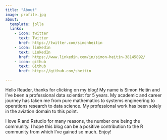 ```yaml
---
title: "About"
image: profile.jpg
about:
  template: jolla
  links:
    - icon: twitter
      text: Twitter
      href: https://twitter.com/simonheitin
    - icon: linkedin
      text: LinkedIn
      href: https://www.linkedin.com/in/simon-heitin-38145892/
    - icon: github
      text: Github
      href: https://github.com/sheitin

---
```


Hello Reader, thanks for clicking on my blog! My name is Simon Heitin and I've been a professional data scientist for 5 years. My academic and career journey has taken me from pure mathematics to systems engineering to operations research to data science. My professional work has been solely in the aviation domain to this point.

I love R and Rstudio for many reasons, the number one being the community. I hope this blog can be a positive contribution to the R community from which I've gained so much. Enjoy!
